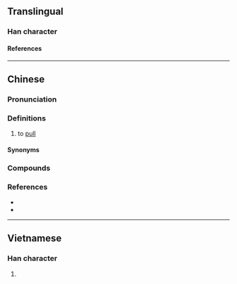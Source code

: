 {{character info}}
==Translingual==

===Han character===
{{Han char|rn=64|rad=手|as=10|sn=13|four=|canj=QHUK|ids=⿰扌臭}}

====References====
{{Han ref|kx=0447.090|dkj=12488|dj=0798.010|hdz=31932.100|uh=641D}}

----

==Chinese==
{{zh-forms|alt=扭}}

===Pronunciation===
{{zh-pron
|m=qiǔ
|c=hau2
|mn=ml,tp,kh,tn,tc,hc,sx,yl,km,mg:khiú/ml,tp,kh,tn,tc,hc,lk,sx,yl,km,mg:giú
|cat=v
}}

===Definitions===
{{zh-hanzi}}

# {{lb|zh|Hokkien}} to [[pull]]

====Synonyms====
{{zh-dial|拉}}

===Compounds===
{{zh-der|搝揭|搝大索:khiú-tōa-soh;Min Nan}}

===References===
* {{R:yue:Jyutping Database}}
* {{thcwd|9508}}

----

==Vietnamese==

===Han character===
{{vi-readings|rs=手10|reading=xỏ}}

# {{rfdef|vi|sort=手10}}